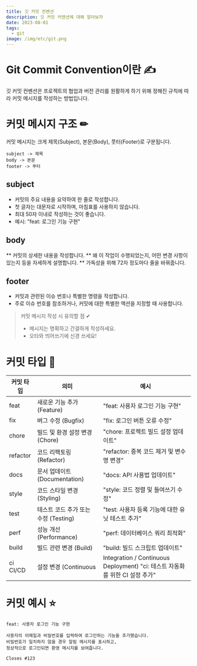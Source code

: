 ```yaml
---
title: 깃 커밋 컨벤션
description: 깃 커밋 커멘션에 대해 알아보자
date: 2023-08-01
tags:
  - git
image: /img/etc/git.png
---
```


# Git Commit Convention이란 ✍
깃 커밋 컨벤션은 프로젝트의 협업과 버전 관리를 원활하게 하기 위해 정해진 규칙에 따라 커밋 메시지를 작성하는 방법입니다.

# 커밋 메시지 구조 ✏
커밋 메시지는 크게 제목(Subject), 본문(Body), 풋터(Footer)로 구분됩니다.

```
subject -> 제목
body -> 본문
footer -> 푸터
```
## subject
* 커밋의 주요 내용을 요약하여 한 줄로 작성합니다.
* 첫 글자는 대문자로 시작하며, 마침표를 사용하지 않습니다.
* 최대 50자 이내로 작성하는 것이 좋습니다.
* 예시: "feat: 로그인 기능 구현"
## body
** 커밋의 상세한 내용을 작성합니다.
** 왜 이 작업이 수행되었는지, 어떤 변경 사항이 있는지 등을 자세하게 설명합니다.
** 가독성을 위해 72자 정도마다 줄을 바꿔줍니다.
## footer
* 커밋과 관련된 이슈 번호나 특별한 명령을 작성합니다.
* 주로 이슈 번호를 참조하거나, 커밋에 대한 특별한 액션을 지정할 때 사용합니다.

> 커밋 메시지 작성 시 유의할 점 ✔
> * 메시지는 명확하고 간결하게 작성하세요.
> * 오타와 띄어쓰기에 신경 쓰세요!

# 커밋 타입 🤞

|커밋 타입|의미|예시|
|---|---|---|
|feat	|새로운 기능 추가 (Feature)	|"feat: 사용자 로그인 기능 구현"|
|fix	|버그 수정 (Bugfix)	|"fix: 로그인 버튼 오류 수정"|
|chore	|빌드 및 환경 설정 변경 (Chore)	|"chore: 프로젝트 빌드 설정 업데이트"|
|refactor|	코드 리팩토링 (Refactor)	|"refactor: 중복 코드 제거 및 변수명 변경"|
|docs	|문서 업데이트 (Documentation)	|"docs: API 사용법 업데이트"|
|style	|코드 스타일 변경 (Styling)	|"style: 코드 정렬 및 들여쓰기 수정"|
|test	|테스트 코드 추가 또는 수정 (Testing)	|"test: 사용자 등록 기능에 대한 유닛 테스트 추가"|
|perf	|성능 개선 (Performance)	|"perf: 데이터베이스 쿼리 최적화"|
|build	|빌드 관련 변경 (Build)	|"build: 빌드 스크립트 업데이트"|
|ci	CI/CD |설정 변경 (Continuous |Integration / Continuous Deployment)	"ci: 테스트 자동화를 위한 CI 설정 추가"|

# 커밋 예시 ⭐
```
feat: 사용자 로그인 기능 구현

사용자의 이메일과 비밀번호를 입력하여 로그인하는 기능을 추가했습니다.
비밀번호가 일치하지 않을 경우 알림 메시지를 표시하고,
정상적으로 로그인되면 환영 메시지를 보여줍니다.

Closes #123
```